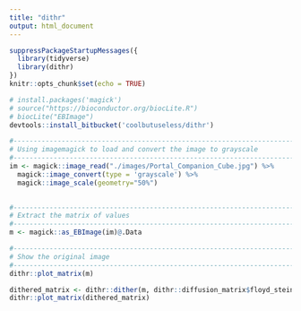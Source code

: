 ---
title: "dithr"
output: html_document
---

```{r setup, include=FALSE}
suppressPackageStartupMessages({
  library(tidyverse)
  library(dithr)
})
knitr::opts_chunk$set(echo = TRUE)
```


```{r eval=FALSE}
# install.packages('magick')
# source("https://bioconductor.org/biocLite.R")
# biocLite("EBImage")
devtools::install_bitbucket('coolbutuseless/dithr')
```



```{r}
#-----------------------------------------------------------------------------
# Using imagemagick to load and convert the image to grayscale
#-----------------------------------------------------------------------------
im <- magick::image_read("./images/Portal_Companion_Cube.jpg") %>%
  magick::image_convert(type = 'grayscale') %>% 
  magick::image_scale(geometry="50%")
  

#-----------------------------------------------------------------------------
# Extract the matrix of values
#-----------------------------------------------------------------------------
m <- magick::as_EBImage(im)@.Data

#-----------------------------------------------------------------------------
# Show the original image
#-----------------------------------------------------------------------------
dithr::plot_matrix(m)
```


```{r}
dithered_matrix <- dithr::dither(m, dithr::diffusion_matrix$floyd_steinberg)
dithr::plot_matrix(dithered_matrix)
```

